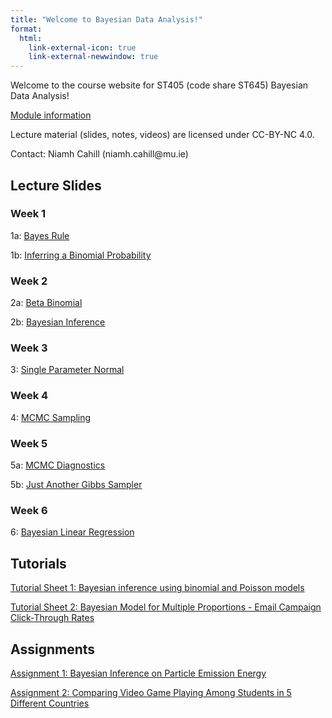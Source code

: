```yaml
---
title: "Welcome to Bayesian Data Analysis!"
format:
  html:
    link-external-icon: true
    link-external-newwindow: true
---
```


Welcome to the course website for ST405 (code share ST645) Bayesian Data Analysis!

[Module information](https://ncahill89.github.io/ST405/0-Information.html)

Lecture material (slides, notes, videos) are licensed under CC-BY-NC 4.0.

Contact: Niamh Cahill (niamh.cahill\@mu.ie)

## Lecture Slides

### Week 1

1a: [Bayes Rule](https://ncahill89.github.io/ST405/1a-BayesRule.html)

1b: [Inferring a Binomial Probability](https://ncahill89.github.io/ST405/1b-InferringBinomialProp.html)

### Week 2

2a: [Beta Binomial](https://ncahill89.github.io/ST405/2a-BetaBinomial.html)

2b: [Bayesian Inference](https://ncahill89.github.io/ST405/2b-BayesianInference.html)

### Week 3

3: [Single Parameter Normal](https://ncahill89.github.io/ST405/3a-SingleParameterNormal.html)

### Week 4

4: [MCMC Sampling](https://ncahill89.github.io/ST405/4-MCMC.html)

### Week 5

5a: [MCMC Diagnostics](https://ncahill89.github.io/ST405/5a-Diagnostics.html)

5b: [Just Another Gibbs Sampler](https://ncahill89.github.io/ST405/5b-JAGS.html)

### Week 6


6: [Bayesian Linear Regression](https://ncahill89.github.io/ST405/6_LR.html)


## Tutorials

[Tutorial Sheet 1: Bayesian inference using binomial and Poisson models](https://ncahill89.github.io/ST405/Tutorial1.html)

<!-- [Tutorial Sheet 1 Solutions: Bayesian inference using binomial and Poisson models](https://ncahill89.github.io/ST405/Tutorial1_soln.html) -->

[Tutorial Sheet 2: Bayesian Model for Multiple Proportions - Email Campaign Click-Through Rates](https://ncahill89.github.io/ST405/Tutorial2.html)


## Assignments

[Assignment 1: Bayesian Inference on Particle Emission Energy](https://ncahill89.github.io/ST405/Assignment1.html)

[Assignment 2: Comparing Video Game Playing Among Students in 5 Different Countries](https://ncahill89.github.io/ST405/Assignment2.html)

